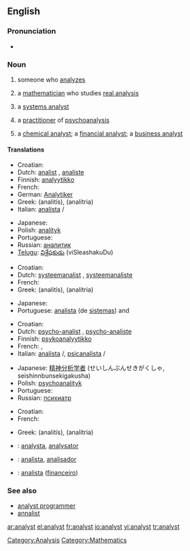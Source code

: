 ==English==

===Pronunciation===
*{{audio|en-us-analyst.ogg|Audio (US)}}

===Noun===
{{en-noun}}

# someone who [[analyze]]s
# {{mathematics}} a [[mathematician]] who studies [[real analysis]]
# {{computing}} a [[systems analyst]]
# {{psychiatry}} a [[practitioner]] of [[psychoanalysis]]
# a [[chemical analyst]]; a [[financial analyst]]; a [[business analyst]]

====Translations====
{{trans-top|person who analyzes}}
* Croatian: {{t-|hr|analitičar|m}}
* Dutch: [[analist]] {{m}}, [[analiste]] {{f}}
* Finnish: [[analyytikko]]
* French: {{t|fr|analyste|m}}
* German: [[Analytiker]] {{m}}
* Greek: {{t|el|αναλυτής|m|sc=Grek}} (analitís), {{t|el|αναλύτρια|f|sc=Grek}} (analítria)
* Italian: [[analista]] {{m}}/{{f}}
{{trans-mid}}
* Japanese: {{t|ja|アナリスト|tr=anarisuto|sc=Jpan}}
* Polish: [[analityk]] {{m}}
* Portuguese: {{t-|pt|analista|m}}
* Russian: [[аналитик]] {{m}}
* [[Telugu]]: [[విశ్లేషకుడు]] (viSleashakuDu) {{m}}
{{trans-bottom}}

{{trans-top|systems analyst}}
* Croatian: {{t-|hr|analitičar|m}}
* Dutch: [[systeemanalist]] {{m}}, [[systeemanaliste]] {{f}}
* French: {{t|fr|analyste|m}}
* Greek: {{t|el|αναλυτής|m|sc=Grek}} (analitís), {{t|el|αναλύτρια|f|sc=Grek}} (analítria)
{{trans-mid}}
* Japanese: {{t|ja|システムアナリスト|tr=shisutemu anarisuto|sc=Jpan}}
* Portuguese: [[analista]] (de [[sistemas]]) {{m}} and {{f}}
{{trans-bottom}}

{{trans-top|psychoanalysis practitioner}}
* Croatian: {{t|hr|psihoanalitičar|m}}
* Dutch: [[psycho-analist]] {{m}}, [[psycho-analiste]] {{f}}
* Finnish: [[psykoanalyytikko]]
* French: {{t|fr|analyste|m}}, {{t|fr|psychanalyste|m}}
* Italian: [[analista]] {{m}}/{{f}}, [[psicanalista]] {{m}}/{{f}}
{{trans-mid}}
* Japanese: [[精神分析学者]] (せいしんぶんせきがくしゃ, seishinnbunsekigakusha)
* Polish: [[psychoanalityk]] {{m}}
* Portuguese: {{t-|pt|psicanalista|m}}
* Russian: [[психиатр]] {{m}}
{{trans-bottom}}

{{trans-top|chemical, financial or business analyst}}
* Croatian: {{t-|hr|analitičar|m}}
* French: {{t|fr|analyste|m}}
{{trans-mid}}
* Greek: {{t|el|αναλυτής|m|sc=Grek}} (analitís), {{t|el|αναλύτρια|f|sc=Grek}} (analítria)
{{trans-bottom}}

{{checktrans}}
{{trans-top|Translations to be categorised}}
*{{ttbc|Interlingua}}: [[analysta]], [[analysator]]
*{{ttbc|Spanish}}: [[analista]], [[analisador]]
*{{ttbc|Portuguese}}: [[analista]] ([[financeiro]]) {{m}}
{{trans-bottom}}

===See also===
*[[analyst programmer]]
*[[annalist]]

[[Category:Analysis]]
[[Category:Mathematics]]

[[ar:analyst]]
[[el:analyst]]
[[fr:analyst]]
[[io:analyst]]
[[vi:analyst]]
[[tr:analyst]]